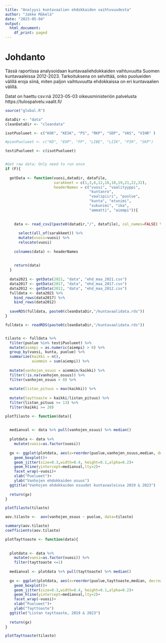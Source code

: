 ```yaml
---
title: "Analyysi kuntavaalien ehdokkaiden vaihtuvuudesta"
author: "Jakke Mäkelä"
date: "2023-05-04"
output:
  html_document:
    df_print: paged
---
```


# Johdanto

Tässä raportissa analysoidaan kuntavaaliehdokkaiden vaihtuvuutta Suomen kuntavaaleissa 2012-2023. Tarkoituksena on selvittää, onko puolueiden välillä eroja siinä, miten paljon vaihtuvuutta ehdokkaissa on eri kuntavaalien välillä. 

Datat on haettu csv:nä 2023-05-03 oikeusministeriön palvelusta
https://tulospalvelu.vaalit.fi/



```r
source("global.R")

dataDir <- "data"
cleanDataDir <- "cleandata"

isotPuolueet <- c("KOK", "KESK", "PS", "RKP", "SDP", "VAS", "VIHR" )

#pienPuolueet <- c("KD", "EOP", "FP", "LIBE", "LIIK", "PIR", "SKP")

testiPuolueet <- c(isotPuolueet)



```


```r

#Get raw data; Only need to run once
if (F){
  
  getData <- function(vuosi,datadir, datafile, 
                      sarakkeet = c(1,3,6,12,16,18,19,21,22,32),
                      headerNames = c("vuosi", "vaalityyppi",
                                      "kuntanro",
                                      "vaalipiiri", "puolue", 
                                      "kunta", "etunimi", 
                                      "sukunimi", "ika", 
                                      "ammatti", "aiempi")){
    
    
    data <- read_csv2(paste0(datadir,"/", datafile), col_names=FALSE) %>%
      
      select(all_of(sarakkeet)) %>% 
      mutate(vuosi=vuosi) %>%
      relocate(vuosi)
    
    colnames(data) <- headerNames
    
    
    return(data)
  }
  
  data2021 <- getData(2021, "data", "ehd_maa_2021.csv")
  data2017 <- getData(2017, "data", "ehd_maa_2017.csv")
  data2012 <- getData(2012, "data", "ehd_maa_2012.csv") 
  fulldata <- data2021 %>%
    bind_rows(data2017) %>%
    bind_rows(data2012)
  
  saveRDS(fulldata, paste0(cleanDataDir,"/kuntavaalidata.rds"))
}

```



```r



fulldata <- readRDS(paste0(cleanDataDir,"/kuntavaalidata.rds")) 


tilasto <- fulldata %>%
  filter(puolue %in% testiPuolueet) %>%
  mutate(aiempi = as.numeric(aiempi) > 0) %>%
  group_by(vuosi, kunta, puolue) %>%
  summarize(kaikki = n(),
            aiemmin = sum(aiempi)) %>%
  
  mutate(vanhojen_osuus = aiemmin/kaikki) %>%
  filter(!is.na(vanhojen_osuus)) %>%
  filter(vanhojen_osuus > 0) %>%
  
  mutate(listan_pituus = max(kaikki)) %>%
  
  mutate(tayttoaste = kaikki/listan_pituus) %>%
  filter(listan_pituus >= 13) %>%
  filter(kaikki >= 20) 


```

```r

plotTilasto <- function(data){
  
  
  medianval <- data %>% pull(vanhojen_osuus) %>% median()
  
  plotdata <- data %>%
    mutate(vuosi=as.factor(vuosi))
  
  gx <- ggplot(plotdata, aes(x=reorder(puolue,vanhojen_osuus,median, decreasing=TRUE), y=vanhojen_osuus, col=puolue))+
    geom_boxplot()+
    geom_jitter(size=0.3,width=0.4, height=0.1,alpha=0.2)+
    geom_hline(yintercept=medianval,lty=2)+
    facet_wrap(~vuosi)+
    xlab("Puolueet")+
    ylab("Vanhojen ehdokkaiden osuus")
  ggtitle("Vanhojen ehdokkaiden osuudet kuntavaaleissa 2019 & 2023")
  
  return(gx)
}

plotTilasto(tilasto)

aov.tilasto <-  aov(vanhojen_osuus ~ puolue, data=tilasto)

summary(aov.tilasto)
coefficients(aov.tilasto)

```



```r

plotTayttoaste <- function(data){
  
  
  plotdata <- data %>%
    mutate(vuosi=as.factor(vuosi)) %>%
    filter(tayttoaste <=1)
  
  medianval <- plotdata %>% pull(tayttoaste) %>% median()
  
  gx <- ggplot(plotdata, aes(x=reorder(puolue,tayttoaste,median, decreasing=TRUE), y=tayttoaste, col=puolue))+
    geom_boxplot()+
    geom_jitter(size=0.3,width=0.4, height=0.1,alpha=0.2)+
    geom_hline(yintercept=medianval,lty=2)+
    facet_wrap(~vuosi)+
    xlab("Puolueet")+
    ylab("Tayttoaste")
  ggtitle("Listan tayttoaste, 2019 & 2023")
  
  return(gx)
}

plotTayttoaste(tilasto)

```


